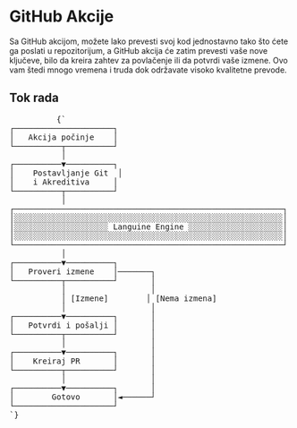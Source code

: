 # GitHub Akcije

Sa GitHub akcijom, možete lako prevesti svoj kod jednostavno tako što ćete ga poslati u repozitorijum, a GitHub akcija će zatim prevesti vaše nove ključeve, bilo da kreira zahtev za povlačenje ili da potvrdi vaše izmene.
Ovo vam štedi mnogo vremena i truda dok održavate visoko kvalitetne prevode.


## Tok rada
<div className="flex flex-col items-center justify-center p-4 mt-10 h-[400px] sm:h-[500px] md:h-[650px]">
        <pre
          className="p-4 text-sm leading-5 scale-[0.5] sm:scale-[0.65] md:scale-90 transform-gpu"
          style={{
            fontFamily: "monospace",
            whiteSpace: "pre",
            textAlign: "left",
          }}
        >
          {`
┌─────────────────────┐
│   Akcija počinje    │
└──────────┬──────────┘
           │
┌──────────▼──────────┐
│    Postavljanje Git  │
│    i Akreditiva     │
└──────────┬──────────┘
           │
┌─────────────────────────────────────────────────────────┐
│░░░░░░░░░░░░░░░░░░░░░░░░░░░░░░░░░░░░░░░░░░░░░░░░░░░░░░░░░│
│░░░░░░░░░░░░░░░░░░░░ Languine Engine ░░░░░░░░░░░░░░░░░░░░│
│░░░░░░░░░░░░░░░░░░░░░░░░░░░░░░░░░░░░░░░░░░░░░░░░░░░░░░░░░│
└─────────────────────────────────────────────────────────┘
           │
┌──────────▼──────────┐
│   Proveri izmene    │───────┐
└──────────┬──────────┘       │
           │                  │
           │ [Izmene]        │ [Nema izmena]
           │                  │
┌──────────▼──────────┐       │
│   Potvrdi i pošalji │       │
└──────────┬──────────┘       │
           │                  │
┌──────────▼──────────┐       │
│    Kreiraj PR       │       │
└──────────┬──────────┘       │
           │                  │
┌──────────▼──────────┐       │
│        Gotovo       │◄──────┘
└─────────────────────┘
`}
        </pre>
      </div>
